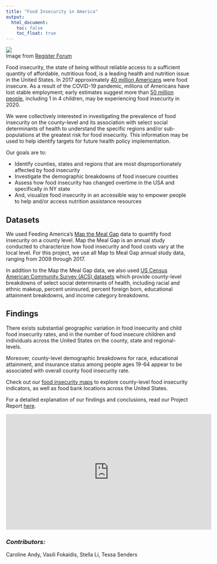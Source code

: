 ```yaml
---
title: "Food Insecurity in America"
output:
  html_document:
    toc: false
    toc_float: true
---
```


<style>
body {
    position: relative;
    padding-left: 1em;
    left: 0px;}
</style>

![](https://registerforum.org/wp-content/uploads/2020/06/COVIDFoodLaraGaray.jpg)\
Image from [Register Forum](https://registerforum.org/12158/opinion/covid-19-sheds-light-on-food-disparity/)

Food insecurity, the state of being without reliable access to a sufficient quantity of affordable, nutritious food, is a leading health and nutrition issue in the United States. In 2017 approximately [40 million Americans](https://www.feedingamerica.org/sites/default/files/research/map-the-meal-gap/2016/2016-map-the-meal-gap-health-implications.pdf) were food insecure. As a result of the COVID-19 pandemic, millions of Americans have lost stable employment; early estimates suggest more than [50 million people](https://www.feedingamerica.org/sites/default/files/2020-10/Brief_Local%20Impact_10.2020_0.pdf), including 1 in 4 children, may be experiencing food insecurity in 2020. 

We were collectively interested in investigating the prevalence of food insecurity on the county-level and its association with select social determinants of health to understand the specific regions and/or sub-populations at the greatest risk for food insecurity. This information may be used to help identify targets for future health policy implementation. 

Our goals are to:

- Identify counties, states and regions that are most disproportionately affected by food insecurity
- Investigate the demographic breakdowns of food insecure counties
- Assess how food insecurity has changed overtime in the USA and specifically in NY state
- And, visualize food insecurity in an accessible way to empower people to help and/or access nutrition assistance resources 

## Datasets

We used Feeding America's [Map the Meal Gap](./Map the Meal Gap Overview and FAQ 10.2020.pdf) data to quantify food insecurity on a county level. Map the Meal Gap is an annual study conducted to characterize how food insecurity and food costs vary at the local level. For this project, we use all Map to Meal Gap annual study data, ranging from 2009 through 2017. 

In addition to the Map the Meal Gap data, we also used [US Census American Community Survey (ACS) datasets](https://www.census.gov/acs/www/data/data-tables-and-tools/geographic-comparison-tables/) which provide county-level breakdowns of select social determinants of health, including racial and ethnic makeup, percent uninsured, percent foreign born, educational attainment breakdowns, and income category breakdowns. 

## Findings

There exists substantial geographic variation in food insecurity and child food insecurity rates, and in the number of food insecure children and individuals across the United States on the county, state and regional-levels. 

Moreover, county-level demographic breakdowns for race, educational attainment, and insurance status among people ages 19-64 appear to be associated with overall county food insecurity rate. 

Check out our [food insecurity maps](https://tessas.shinyapps.io/countymaps/) to explore county-level food insecurity indicators, as well as food bank locations across the United States. 

For a detailed explanation of our findings and conclusions, read our Project Report [here](https://alc2279.github.io/p8105_final_project/final_project_report.html).

<iframe width="560" height="315" src="https://www.youtube.com/embed/QVyrj7Zr0ak" frameborder="0" allow="accelerometer; autoplay; clipboard-write; encrypted-media; gyroscope; picture-in-picture" allowfullscreen></iframe>

### *Contributors:* 
Caroline Andy, Vasili Fokaidis, Stella Li, Tessa Senders
